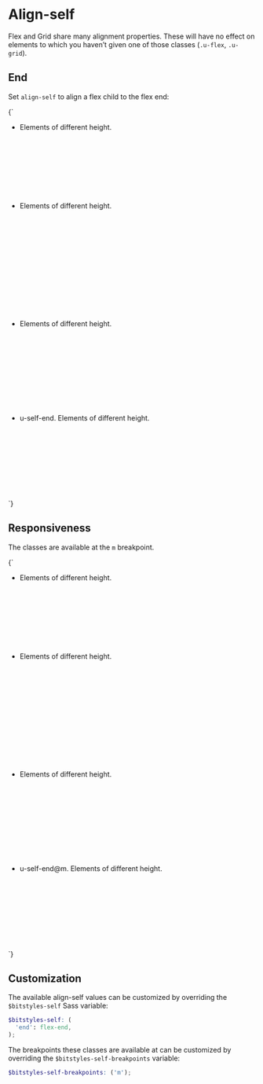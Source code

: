 
<Meta title="Utilities/align-self" />

# Align-self

Flex and Grid share many alignment properties. These will have no effect on elements to which you haven’t given one of those classes (`.u-flex`, `.u-grid`).

## End

Set `align-self` to align a flex child to the flex end:

<Canvas>
  <Story name="self-end">
    {`
      <ul class="a-list-reset u-flex u-items-start u-fg-white">
        <li class="u-margin-m u-padding-m u-bg-gray-20" style="height: 10rem;">
          Elements of different height.
        </li>
        <li class="u-margin-m u-padding-m u-bg-gray-20" style="height: 15rem;">
          Elements of different height.
        </li>
        <li class="u-margin-m u-padding-m u-bg-gray-20" style="height: 12rem;">
          Elements of different height.
        </li>
        <li class="u-margin-m u-padding-m u-bg-brand-2 u-self-end" style="height: 10rem;">
          u-self-end. Elements of different height.
        </li>
      </ul>
    `}
  </Story>
</Canvas>

## Responsiveness

The classes are available at the `m` breakpoint.

<Canvas>
  <Story name="self-end@m">
    {`
      <ul class="a-list-reset u-flex u-items-start u-fg-white">
        <li class="u-margin-m u-padding-m u-bg-gray-20" style="height: 10rem;">
          Elements of different height.
        </li>
        <li class="u-margin-m u-padding-m u-bg-gray-20" style="height: 15rem;">
          Elements of different height.
        </li>
        <li class="u-margin-m u-padding-m u-bg-gray-20" style="height: 12rem;">
          Elements of different height.
        </li>
        <li class="u-margin-m u-padding-m u-bg-brand-2 u-self-end@m" style="height: 10rem;">
          u-self-end@m. Elements of different height.
        </li>
      </ul>
    `}
  </Story>
</Canvas>

## Customization

The available align-self values can be customized by overriding the `$bitstyles-self` Sass variable:

```scss
$bitstyles-self: (
  'end': flex-end,
);
```

The breakpoints these classes are available at can be customized by overriding the `$bitstyles-self-breakpoints` variable:

```scss
$bitstyles-self-breakpoints: ('m');
```
